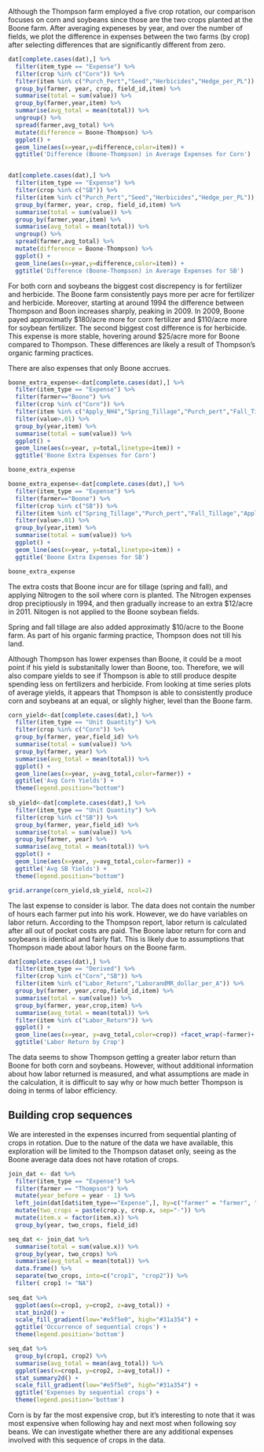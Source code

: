 Although the Thompson farm employed a five crop rotation, our comparison focuses on corn and soybeans since those are the two crops planted at the Boone farm.  After averaging expeneses by year, and over the number of fields, we plot the difference in expenses between the two farms (by crop) after selecting differences that are significantly different from zero.  

```r
dat[complete.cases(dat),] %>% 
  filter(item_type == "Expense") %>%
  filter(crop %in% c("Corn")) %>%
  filter(item %in% c("Purch_Pert","Seed","Herbicides","Hedge_per_PL")) %>%
  group_by(farmer, year, crop, field_id,item) %>%
  summarise(total = sum(value)) %>%
  group_by(farmer,year,item) %>%
  summarise(avg_total = mean(total)) %>%
  ungroup() %>%
  spread(farmer,avg_total) %>%
  mutate(difference = Boone-Thompson) %>%
  ggplot() +
  geom_line(aes(x=year,y=difference,color=item)) +
  ggtitle('Difference (Boone-Thompson) in Average Expenses for Corn')


dat[complete.cases(dat),] %>% 
  filter(item_type == "Expense") %>%
  filter(crop %in% c("SB")) %>%
  filter(item %in% c("Purch_Pert","Seed","Herbicides","Hedge_per_PL")) %>%
  group_by(farmer, year, crop, field_id,item) %>%
  summarise(total = sum(value)) %>%
  group_by(farmer,year,item) %>%
  summarise(avg_total = mean(total)) %>%
  ungroup() %>%
  spread(farmer,avg_total) %>%
  mutate(difference = Boone-Thompson) %>%
  ggplot() +
  geom_line(aes(x=year,y=difference,color=item)) +
  ggtitle('Difference (Boone-Thompson) in Average Expenses for SB')

```


For both corn and soybeans the biggest cost discrepency is for fertilizer and herbicide.  The Boone farm consistently pays more per acre for fertilizer and herbicide.  Moreover, starting at around 1994 the difference between Thompson and Boon increases sharply, peaking in 2009.  In 2009, Boone payed approximatly $180/acre more for corn fertilizer and $110/acre more for soybean fertilizer.  The second biggest cost difference is for herbicide.  This expense is more stable, hovering around $25/acre more for Boone compared to Thompson.  These differences are likely a result of Thompson's organic farming practices.

There are also expenses that only Boone accrues.


```r
boone_extra_expense<-dat[complete.cases(dat),] %>% 
  filter(item_type == "Expense") %>%
  filter(farmer=="Boone") %>%
  filter(crop %in% c("Corn")) %>%
  filter(item %in% c("Apply_NH4","Spring_Tillage","Purch_pert","Fall_Tillage")) %>%
  filter(value>.01) %>%
  group_by(year,item) %>%
  summarise(total = sum(value)) %>%
  ggplot() +
  geom_line(aes(x=year, y=total,linetype=item)) +
  ggtitle('Boone Extra Expenses for Corn')

boone_extra_expense

boone_extra_expense<-dat[complete.cases(dat),] %>% 
  filter(item_type == "Expense") %>%
  filter(farmer=="Boone") %>%
  filter(crop %in% c("SB")) %>%
  filter(item %in% c("Spring_Tillage","Purch_pert","Fall_Tillage","Apply_NH4")) %>%
  filter(value>.01) %>%
  group_by(year,item) %>%
  summarise(total = sum(value)) %>%
  ggplot() +
  geom_line(aes(x=year, y=total,linetype=item)) +
  ggtitle('Boone Extra Expenses for SB')

boone_extra_expense
```

The extra costs that Boone incur are for tillage (spring and fall), and applying Nitrogen to the soil where corn is planted.  The Nitrogen expenses drop preciptiously in 1994, and then gradually increase to an extra $12/acre in 2011.  Nitogen is not applied to the Boone soybean fields.  

Spring and fall tillage are also added approximatly $10/acre to the Boone farm.  As part of his organic farming practice, Thompson does not till his land.

Although Thompson has lower expenses than Boone, it could be a moot point if his yield is substanitally lower than Boone, too.  Therefore, we will also compare yields to see if Thompson is able to still produce despite spending less on fertilizers and herbicide.  From looking at time series plots of average yields, it appears that Thompson is able to consistently produce corn and soybeans at an equal, or slighly higher, level than the Boone farm.    


```r
corn_yield<-dat[complete.cases(dat),] %>% 
  filter(item_type == "Unit Quantity") %>%
  filter(crop %in% c("Corn")) %>%
  group_by(farmer, year,field_id) %>%
  summarise(total = sum(value)) %>%
  group_by(farmer, year) %>%
  summarise(avg_total = mean(total)) %>%
  ggplot() +
  geom_line(aes(x=year, y=avg_total,color=farmer)) +
  ggtitle('Avg Corn Yields') +
  theme(legend.position="bottom")
  
sb_yield<-dat[complete.cases(dat),] %>% 
  filter(item_type == "Unit Quantity") %>%
  filter(crop %in% c("SB")) %>%
  group_by(farmer, year,field_id) %>%
  summarise(total = sum(value)) %>%
  group_by(farmer, year) %>%
  summarise(avg_total = mean(total)) %>%
  ggplot() +
  geom_line(aes(x=year, y=avg_total,color=farmer)) +
  ggtitle('Avg SB Yields') +
  theme(legend.position="bottom")

grid.arrange(corn_yield,sb_yield, ncol=2)
```

The last expense to consider is labor.  The data does not contain the number of hours each farmer put into his work.  However, we do have variables on labor return.  According to the Thompson report, labor return is calculated after all out of pocket costs are paid.  The Boone labor return for corn and soybeans is identical and fairly flat.  This is likely due to assumptions that Thompson made about labor hours on the Boone farm.  

```r
dat[complete.cases(dat),] %>% 
  filter(item_type == "Derived") %>%
  filter(crop %in% c("Corn","SB")) %>%
  filter(item %in% c("Labor_Return","LaborandMR_dollar_per_A")) %>%
  group_by(farmer, year,crop,field_id,item) %>%
  summarise(total = sum(value)) %>%
  group_by(farmer, year,crop,item) %>%
  summarise(avg_total = mean(total)) %>%
  filter(item %in% c("Labor_Return")) %>%
  ggplot() +
  geom_line(aes(x=year, y=avg_total,color=crop)) +facet_wrap(~farmer)+
  ggtitle('Labor Return by Crop')
```

The data seems to show Thompson getting a greater labor return than Boone for both corn and soybeans.  However, without additional information about how labor returned is measured, and what assumptions are made in the calculation, it is difficult to say why or how much better Thompson is doing in terms of labor efficiency.  

## Building crop sequences
We are interested in the expenses incurred from sequential planting of crops in rotation. Due to the nature of the data we have available, this exploration will be limited to the Thompson dataset only, seeing as the Boone average data does not have rotation of crops.

```r
join_dat <- dat %>% 
  filter(item_type == "Expense") %>%
  filter(farmer == "Thompson") %>%
  mutate(year_before = year - 1) %>%
  left_join(dat[dat$item_type=="Expense",], by=c("farmer" = "farmer", "year_before" = "year", "field_id" = "field_id")) %>%
  mutate(two_crops = paste(crop.y, crop.x, sep="-")) %>%
  mutate(item.x = factor(item.x)) %>%
  group_by(year, two_crops, field_id)

seq_dat <- join_dat %>%
  summarise(total = sum(value.x)) %>%
  group_by(year, two_crops) %>%
  summarise(avg_total = mean(total)) %>%
  data.frame() %>%
  separate(two_crops, into=c("crop1", "crop2")) %>%
  filter( crop1 != "NA")
 
seq_dat %>%
  ggplot(aes(x=crop1, y=crop2, z=avg_total)) +
  stat_bin2d() +
  scale_fill_gradient(low="#e5f5e0", high="#31a354") +
  ggtitle('Occurrence of sequential crops') +
  theme(legend.position='bottom')

seq_dat %>% 
  group_by(crop1, crop2) %>%
  summarise(avg_total = mean(avg_total)) %>%
  ggplot(aes(x=crop1, y=crop2, z=avg_total)) +
  stat_summary2d() +
  scale_fill_gradient(low="#e5f5e0", high="#31a354") +
  ggtitle('Expenses by sequential crops') +
  theme(legend.position='bottom')
```

Corn is by far the most expensive crop, but it's interesting to note that it was most expensive when following hay and next most when following soy beans. We can investigate whether there are any additional expenses involved with this sequence of crops in the data.



